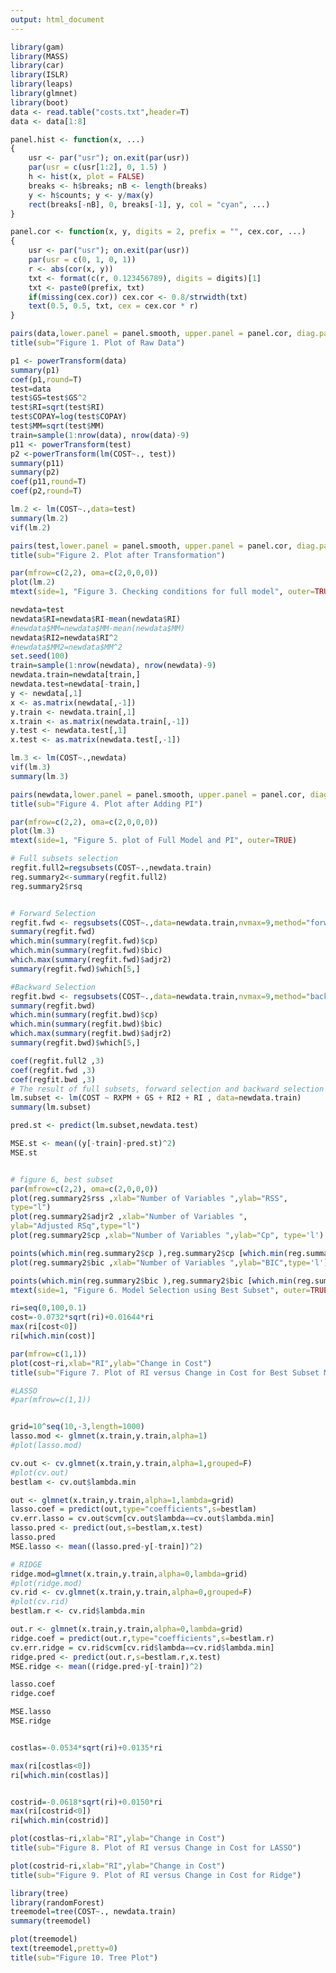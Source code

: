 ```yaml
---
output: html_document
---
```


```r
library(gam)
library(MASS)
library(car)
library(ISLR)
library(leaps)
library(glmnet)
library(boot)
data <- read.table("costs.txt",header=T)
data <- data[1:8]

panel.hist <- function(x, ...)
{
    usr <- par("usr"); on.exit(par(usr))
    par(usr = c(usr[1:2], 0, 1.5) )
    h <- hist(x, plot = FALSE)
    breaks <- h$breaks; nB <- length(breaks)
    y <- h$counts; y <- y/max(y)
    rect(breaks[-nB], 0, breaks[-1], y, col = "cyan", ...)
}

panel.cor <- function(x, y, digits = 2, prefix = "", cex.cor, ...)
{
    usr <- par("usr"); on.exit(par(usr))
    par(usr = c(0, 1, 0, 1))
    r <- abs(cor(x, y))
    txt <- format(c(r, 0.123456789), digits = digits)[1]
    txt <- paste0(prefix, txt)
    if(missing(cex.cor)) cex.cor <- 0.8/strwidth(txt)
    text(0.5, 0.5, txt, cex = cex.cor * r)
}
```

```r
pairs(data,lower.panel = panel.smooth, upper.panel = panel.cor, diag.panel = panel.hist)
title(sub="Figure 1. Plot of Raw Data")
```

```r
p1 <- powerTransform(data)
summary(p1)
coef(p1,round=T)
test=data
test$GS=test$GS^2
test$RI=sqrt(test$RI)
test$COPAY=log(test$COPAY)
test$MM=sqrt(test$MM)
train=sample(1:nrow(data), nrow(data)-9)
p11 <- powerTransform(test)
p2 <-powerTransform(lm(COST~., test))
summary(p11)
summary(p2)
coef(p11,round=T)
coef(p2,round=T)

lm.2 <- lm(COST~.,data=test)
summary(lm.2)
vif(lm.2)
```

```r
pairs(test,lower.panel = panel.smooth, upper.panel = panel.cor, diag.panel = panel.hist)
title(sub="Figure 2. Plot after Transformation")
```

```r
par(mfrow=c(2,2), oma=c(2,0,0,0))
plot(lm.2)
mtext(side=1, "Figure 3. Checking conditions for full model", outer=TRUE)


```

```r
newdata=test
newdata$RI=newdata$RI-mean(newdata$RI)
#newdata$MM=newdata$MM-mean(newdata$MM)
newdata$RI2=newdata$RI^2
#newdata$MM2=newdata$MM^2
set.seed(100)
train=sample(1:nrow(newdata), nrow(newdata)-9)
newdata.train=newdata[train,]
newdata.test=newdata[-train,]
y <- newdata[,1]
x <- as.matrix(newdata[,-1])
y.train <- newdata.train[,1]
x.train <- as.matrix(newdata.train[,-1])
y.test <- newdata.test[,1]
x.test <- as.matrix(newdata.test[,-1])

lm.3 <- lm(COST~.,newdata)
vif(lm.3)
summary(lm.3)
```

```r
pairs(newdata,lower.panel = panel.smooth, upper.panel = panel.cor, diag.panel = panel.hist)
title(sub="Figure 4. Plot after Adding PI")

```

```r
par(mfrow=c(2,2), oma=c(2,0,0,0))
plot(lm.3)
mtext(side=1, "Figure 5. plot of Full Model and PI", outer=TRUE)
```


```r
# Full subsets selection
regfit.full2=regsubsets(COST~.,newdata.train)
reg.summary2<-summary(regfit.full2)
reg.summary2$rsq


# Forward Selection
regfit.fwd <- regsubsets(COST~.,data=newdata.train,nvmax=9,method="forward")
summary(regfit.fwd)
which.min(summary(regfit.fwd)$cp)
which.min(summary(regfit.fwd)$bic)
which.max(summary(regfit.fwd)$adjr2)
summary(regfit.fwd)$which[5,]

#Backward Selection
regfit.bwd <- regsubsets(COST~.,data=newdata.train,nvmax=9,method="backward")
summary(regfit.bwd)
which.min(summary(regfit.bwd)$cp)
which.min(summary(regfit.bwd)$bic)
which.max(summary(regfit.bwd)$adjr2)
summary(regfit.bwd)$which[5,]

coef(regfit.full2 ,3)
coef(regfit.fwd ,3)
coef(regfit.bwd ,3)
# The result of full subsets, forward selection and backward selection are same.
lm.subset <- lm(COST ~ RXPM + GS + RI2 + RI , data=newdata.train)
summary(lm.subset)

pred.st <- predict(lm.subset,newdata.test)

MSE.st <- mean((y[-train]-pred.st)^2)
MSE.st



```



```r
# figure 6, best subset
par(mfrow=c(2,2), oma=c(2,0,0,0))
plot(reg.summary2$rss ,xlab="Number of Variables ",ylab="RSS",
type="l")
plot(reg.summary2$adjr2 ,xlab="Number of Variables ",
ylab="Adjusted RSq",type="l")
plot(reg.summary2$cp ,xlab="Number of Variables ",ylab="Cp", type='l')

points(which.min(reg.summary2$cp ),reg.summary2$cp [which.min(reg.summary2$cp )],col="red",cex=2,pch=20)
plot(reg.summary2$bic ,xlab="Number of Variables ",ylab="BIC",type='l')

points(which.min(reg.summary2$bic ),reg.summary2$bic [which.min(reg.summary2$bic )],col="red",cex=2,pch=20)
mtext(side=1, "Figure 6. Model Selection using Best Subset", outer=TRUE)
```


```r
ri=seq(0,100,0.1)
cost=-0.0732*sqrt(ri)+0.01644*ri
max(ri[cost<0])
ri[which.min(cost)]
```


```r
par(mfrow=c(1,1))
plot(cost~ri,xlab="RI",ylab="Change in Cost")
title(sub="Figure 7. Plot of RI versus Change in Cost for Best Subset Model")
```


```r
#LASSO
#par(mfrow=c(1,1))


grid=10^seq(10,-3,length=1000)
lasso.mod <- glmnet(x.train,y.train,alpha=1)
#plot(lasso.mod)

cv.out <- cv.glmnet(x.train,y.train,alpha=1,grouped=F)
#plot(cv.out)
bestlam <- cv.out$lambda.min

out <- glmnet(x.train,y.train,alpha=1,lambda=grid)
lasso.coef = predict(out,type="coefficients",s=bestlam)
cv.err.lasso = cv.out$cvm[cv.out$lambda==cv.out$lambda.min]
lasso.pred <- predict(out,s=bestlam,x.test)
lasso.pred
MSE.lasso <- mean((lasso.pred-y[-train])^2)

# RIDGE
ridge.mod=glmnet(x.train,y.train,alpha=0,lambda=grid)
#plot(ridge.mod)
cv.rid <- cv.glmnet(x.train,y.train,alpha=0,grouped=F)
#plot(cv.rid)
bestlam.r <- cv.rid$lambda.min

out.r <- glmnet(x.train,y.train,alpha=0,lambda=grid)
ridge.coef = predict(out.r,type="coefficients",s=bestlam.r)
cv.err.ridge = cv.rid$cvm[cv.rid$lambda==cv.rid$lambda.min]
ridge.pred <- predict(out.r,s=bestlam.r,x.test)
MSE.ridge <- mean((ridge.pred-y[-train])^2)

lasso.coef
ridge.coef

MSE.lasso
MSE.ridge


costlas=-0.0534*sqrt(ri)+0.0135*ri

max(ri[costlas<0])
ri[which.min(costlas)]


costrid=-0.0618*sqrt(ri)+0.0150*ri
max(ri[costrid<0])
ri[which.min(costrid)]
```


```r
plot(costlas~ri,xlab="RI",ylab="Change in Cost")
title(sub="Figure 8. Plot of RI versus Change in Cost for LASSO")
```

```r
plot(costrid~ri,xlab="RI",ylab="Change in Cost")
title(sub="Figure 9. Plot of RI versus Change in Cost for Ridge")
```



```r
library(tree)
library(randomForest)
treemodel=tree(COST~., newdata.train)
summary(treemodel)
```

```r
plot(treemodel)
text(treemodel,pretty=0)
title(sub="Figure 10. Tree Plot")
```
